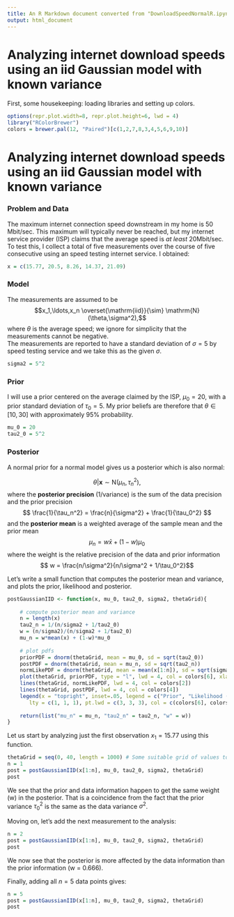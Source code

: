 ```yaml
---
title: An R Markdown document converted from "DownloadSpeedNormalR.ipynb"
output: html_document
---
```


# Analyzing internet download speeds using an iid Gaussian model with known variance

First, some housekeeping: loading libraries and setting up colors.

```r
options(repr.plot.width=8, repr.plot.height=6, lwd = 4)
library("RColorBrewer")
colors = brewer.pal(12, "Paired")[c(1,2,7,8,3,4,5,6,9,10)]
```

# Analyzing internet download speeds using an iid Gaussian model with known variance

### Problem and Data
The maximum internet connection speed downstream in my home is 50 Mbit/sec. This maximum will typically never be reached, but my internet service provider (ISP) claims that the average speed is *at least* 20Mbit/sec. \
To test this, I collect a total of five measurements over the course of five consecutive using an speed testing internet service. I obtained:


```r
x = c(15.77, 20.5, 8.26, 14.37, 21.09)
```

### Model

The measurements are assumed to be $$x_1,\ldots,x_n \overset{\mathrm{iid}}{\sim} \mathrm{N}(\theta,\sigma^2),$$ 
where $\theta$ is the average speed; we ignore for simplicity that the measurements cannot be negative. \
The measurements are reported to have a standard deviation of $\sigma=5$ 
by speed testing service and we take this as the given $\sigma$.

```r
sigma2 = 5^2
```

### Prior

I will use a prior centered on the average claimed by the ISP, $\mu_0=20$, with a prior 
standard deviation of $\tau_0=5$. My prior beliefs are therefore that $\theta \in [10,30]$ with approximately $95\%$ probability.

```r
mu_0 = 20
tau2_0 = 5^2
```

### Posterior

A normal prior for a normal model gives us a posterior which is also normal:

$$ \theta | \mathbf{x} \sim \mathrm{N}(\mu_n,\tau_n^2), $$
where the **posterior precision** (1/variance) is the sum of the data precision and the prior precision
$$ \frac{1}{\tau_n^2} = \frac{n}{\sigma^2} + \frac{1}{\tau_0^2}  $$
and the **posterior mean** is a weighted average of the sample mean and the prior mean
$$ \mu_n = w \bar x + (1-w)\mu_0$$
where the weight is the relative precision of the data and prior information
$$ w = \frac{n/\sigma^2}{n/\sigma^2 + 1/\tau_0^2}$$

Let's write a small function that computes the posterior mean and variance, and plots the prior, likelihood and posterior.

```r
postGaussianIID <- function(x, mu_0, tau2_0, sigma2, thetaGrid){
    
    # compute posterior mean and variance
    n = length(x)
    tau2_n = 1/(n/sigma2 + 1/tau2_0) 
    w = (n/sigma2)/(n/sigma2 + 1/tau2_0)
    mu_n = w*mean(x) + (1-w)*mu_0
    
    # plot pdfs
    priorPDF = dnorm(thetaGrid, mean = mu_0, sd = sqrt(tau2_0))
    postPDF = dnorm(thetaGrid, mean = mu_n, sd = sqrt(tau2_n))
    normLikePDF = dnorm(thetaGrid, mean = mean(x[1:n]), sd = sqrt(sigma2/n)) # This is the likelihood, normalized to be a PDF (from plotting purposes)
    plot(thetaGrid, priorPDF, type = "l", lwd = 4, col = colors[6], xlab = expression(theta), ylab = "density", ylim = c(0,max(priorPDF,postPDF,normLikePDF)))
    lines(thetaGrid, normLikePDF, lwd = 4, col = colors[2])
    lines(thetaGrid, postPDF, lwd = 4, col = colors[4])
    legend(x = "topright", inset=.05, legend = c("Prior", "Likelihood (normalized)", "Posterior"), cex = c(1,1,1),
       lty = c(1, 1, 1), pt.lwd = c(3, 3, 3), col = c(colors[6], colors[2], colors[4]))
    
    return(list("mu_n" = mu_n, "tau2_n" = tau2_n, "w" = w))
}
```

Let us start by analyzing just the first observation $x_1=15.77$ using this function.

```r
thetaGrid = seq(0, 40, length = 1000) # Some suitable grid of values to plot over
n = 1
post = postGaussianIID(x[1:n], mu_0, tau2_0, sigma2, thetaGrid)
post
```

We see that the prior and data information happen to get the same weight (w) in the posterior. That is a coincidence from the fact that the prior variance $\tau_0^2$ is the same as the data variance $\sigma^2$.

Moving on, let's add the next measurement to the analysis:

```r
n = 2
post = postGaussianIID(x[1:n], mu_0, tau2_0, sigma2, thetaGrid)
post
```

We now see that the posterior is more affected by the data information than the prior information (w = 0.666).

Finally, adding all $n=5$ data points gives:

```r
n = 5
post = postGaussianIID(x[1:n], mu_0, tau2_0, sigma2, thetaGrid)
post
```


